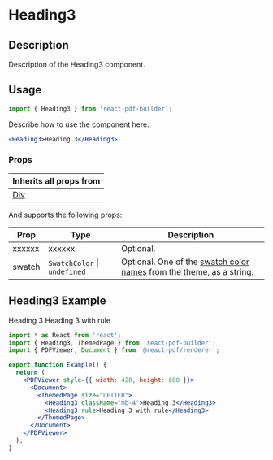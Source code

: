 

<Meta title="Documentation/Components/Typography/Heading3" />

<h1>Heading3</h1>

## Description

Description of the Heading3 component.

## Usage

```jsx
import { Heading3 } from 'react-pdf-builder';
```

Describe how to use the component here.

```jsx
<Heading3>Heading 3</Heading3>
```

### Props

| Inherits all props from                                                                                      |
| ------------------------------------------------------------------------------------------------------------ |
| [Div](https://justinmahar.github.io/react-pdf-builder/?path=/docs/documentation-components-basics-div--docs) |

And supports the following props:

| Prop   | Type                             | Description                                                                                                                                                                  |
| ------ | -------------------------------- | ---------------------------------------------------------------------------------------------------------------------------------------------------------------------------- |
| xxxxxx | xxxxxx                           | Optional.                                                                                                                                                                    |
| swatch | `SwatchColor` &#124; `undefined` | Optional. One of the [swatch color names](https://justinmahar.github.io/react-pdf-builder/?path=/docs/documentation-themes--docs#swatch-colors) from the theme, as a string. |

## Heading3 Example

<DocsPDF>
  <Heading3 className="mb-4">Heading 3</Heading3>
  <Heading3 rule>Heading 3 with rule</Heading3>
</DocsPDF>

```jsx
import * as React from 'react';
import { Heading3, ThemedPage } from 'react-pdf-builder';
import { PDFViewer, Document } from '@react-pdf/renderer';

export function Example() {
  return (
    <PDFViewer style={{ width: 420, height: 600 }}>
      <Document>
        <ThemedPage size="LETTER">
          <Heading3 className="mb-4">Heading 3</Heading3>
          <Heading3 rule>Heading 3 with rule</Heading3>
        </ThemedPage>
      </Document>
    </PDFViewer>
  );
}
```
